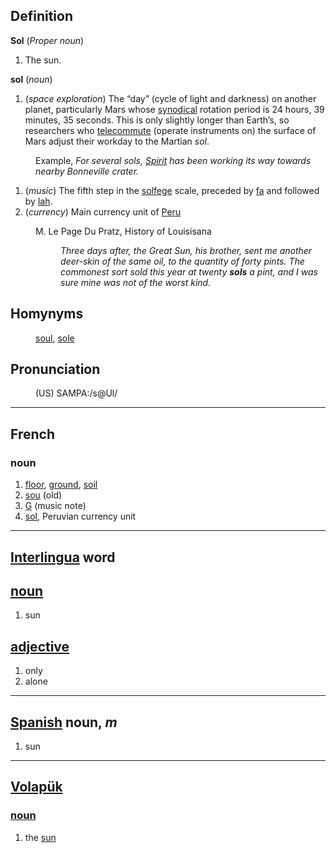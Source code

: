 ==Definition==

<b>Sol</b> (<i>Proper noun</i>)
# The sun.

<b>sol</b> (<i>noun</i>)
# (<i>space exploration</I>) The &ldquo;day&rdquo; (cycle of light and darkness) on another planet, particularly Mars whose [[synodical]] rotation period is 24 hours, 39 minutes, 35 seconds.  This is only slightly longer than Earth&rsquo;s, so researchers who [[telecommute]] (operate instruments on) the surface of Mars adjust their workday to the Martian ''sol''.
:Example, ''For several sols, [[Spirit]] has been working its way towards nearby Bonneville crater.''
# (<i>music</i>) The fifth step in the [[solfege]] scale, preceded by [[fa]] and followed by [[lah]].
# (<i>currency</i>) Main currency unit of [[Peru]]
:M. Le Page Du Pratz, History of Louisisana 
:: <i>Three days after, the Great Sun, his brother, sent me another deer-skin of the same oil, to the quantity of forty pints. The commonest sort sold this year at twenty <b>sols</b> a pint, and I was sure mine was not of the worst kind.</i>

==Homynyms==
: [[soul]], [[sole]]

==Pronunciation==
:(US) SAMPA:/s@Ul/

----
==French==
===noun===
#[[floor]], [[ground]], [[soil]]
#[[sou]] (old)
#[[G]] (music note)
#[[sol]], Peruvian currency unit

----
== [[Interlingua]] word ==
== [[noun]] ==
#sun
== [[adjective]] ==
#only
#alone

----
== [[Spanish]] noun, ''m'' ==
# sun

----
== [[Volapük]] == 
=== [[noun]] === 
# the [[sun]]
